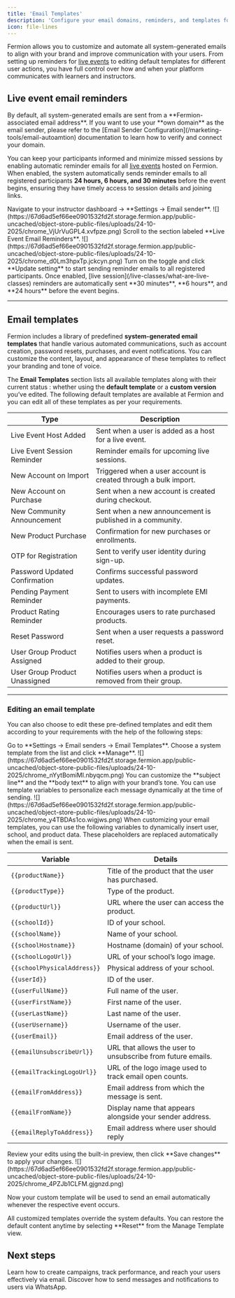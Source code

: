 ```yaml
---
title: 'Email Templates'
description: 'Configure your email domains, reminders, and templates for system communications.'
icon: file-lines
---
```


Fermion allows you to customize and automate all system-generated emails to align with your brand and improve communication with your users. From setting up reminders for [live events](/live-classes/what-are-live-classes) to editing default templates for different user actions, you have full control over how and when your platform communicates with learners and instructors.

## Live event email reminders

<Note>
By default, all system-generated emails are sent from a **Fermion-associated email address**. If you want to use your **own domain** as the email sender, please refer to the [Email Sender Configuration](/marketing-tools/email-autoamtion) documentation to learn how to verify and connect your domain.
</Note>

You can keep your participants informed and minimize missed sessions by enabling automatic reminder emails for all [live events](/live-classes/what-are-live-classes) hosted on Fermion.
When enabled, the system automatically sends reminder emails to all registered participants **24 hours, 6 hours, and 30 minutes** before the event begins, ensuring they have timely access to session details and joining links.

<Steps>
  <Step title="Open email sender">
    Navigate to your instructor dashboard → **Settings → Email sender**.
    ![](https://67d6ad5ef66ee0901532fd2f.storage.fermion.app/public-uncached/object-store-public-files/uploads/24-10-2025/chrome_VjUrVuGPL4.xvfpze.png)
  </Step>

  <Step title="Locate “Live event email reminders”">
    Scroll to the section labeled **Live Event Email Reminders**.
    ![](https://67d6ad5ef66ee0901532fd2f.storage.fermion.app/public-uncached/object-store-public-files/uploads/24-10-2025/chrome_d0Lm3hpxTp.jckcyn.png)
  </Step>

  <Step title="Enable automatic reminders">
    Turn on the toggle and click **Update setting** to start sending reminder emails to all registered participants.
  </Step>

  <Step title="Understand the schedule">
    Once enabled, [live session](/live-classes/what-are-live-classes) reminders are automatically sent **30 minutes**, **6 hours**, and **24 hours** before the event begins.
  </Step>

</Steps>

---

## Email templates

Fermion includes a library of predefined **system-generated email templates** that handle various automated communications, such as account creation, password resets, purchases, and event notifications. You can customize the content, layout, and appearance of these templates to reflect your branding and tone of voice.

The **Email Templates** section lists all available templates along with their current status : whether using the **default template** or a **custom version** you’ve edited. The following default templates are available at Fermion and you can edit all of these templates as per your requirements.

| Type | Description |
|------|--------------|
| Live Event Host Added | Sent when a user is added as a host for a live event. |
| Live Event Session Reminder | Reminder emails for upcoming live sessions. |
| New Account on Import | Triggered when a user account is created through a bulk import. |
| New Account on Purchase | Sent when a new account is created during checkout. |
| New Community Announcement | Sent when a new announcement is published in a community. |
| New Product Purchase | Confirmation for new purchases or enrollments. |
| OTP for Registration | Sent to verify user identity during sign-up. |
| Password Updated Confirmation | Confirms successful password updates. |
| Pending Payment Reminder | Sent to users with incomplete EMI payments. |
| Product Rating Reminder | Encourages users to rate purchased products. |
| Reset Password | Sent when a user requests a password reset. |
| User Group Product Assigned | Notifies users when a product is added to their group. |
| User Group Product Unassigned | Notifies users when a product is removed from their group. |

---

### Editing an email template

You can also choose to edit these pre-defined templates and edit them according to your requirements with the help of the following steps:

<Steps>
  <Step title="Navigate to Email Templates">
    Go to **Settings → Email senders → Email Templates**.
  </Step>

  <Step title="Select a Template">
    Choose a system template from the list and click **Manage**.
    ![](https://67d6ad5ef66ee0901532fd2f.storage.fermion.app/public-uncached/object-store-public-files/uploads/24-10-2025/chrome_nYytBomiMI.nbyqcm.png)
  </Step>

  <Step title="Edit content">
    You can customize the **subject line** and the **body text** to align with your brand’s tone.
  </Step>

  <Step title="Add dynamic variables">
    You can use template variables to personalize each message dynamically at the time of sending.
    ![](https://67d6ad5ef66ee0901532fd2f.storage.fermion.app/public-uncached/object-store-public-files/uploads/24-10-2025/chrome_y4TBDAs1co.wigjws.png)
    <Accordion title="Available template variables">
  When customizing your email templates, you can use the following variables to dynamically insert user, school, and product data.  
  These placeholders are replaced automatically when the email is sent.

  | Variable | Details |
  |-----------|----------|
  | `{{productName}}` | Title of the product that the user has purchased. |
  | `{{productType}}` | Type of the product. |
  | `{{productUrl}}` | URL where the user can access the product. |
  | `{{schoolId}}` | ID of your school. |
  | `{{schoolName}}` | Name of your school. |
  | `{{schoolHostname}}` | Hostname (domain) of your school. |
  | `{{schoolLogoUrl}}` | URL of your school’s logo image. |
  | `{{schoolPhysicalAddress}}` | Physical address of your school. |
  | `{{userId}}` | ID of the user. |
  | `{{userFullName}}` | Full name of the user. |
  | `{{userFirstName}}` | First name of the user. |
  | `{{userLastName}}` | Last name of the user. |
  | `{{userUsername}}` | Username of the user. |
  | `{{userEmail}}` | Email address of the user. |
  | `{{emailUnsubscribeUrl}}` | URL that allows the user to unsubscribe from future emails. |
  | `{{emailTrackingLogoUrl}}` | URL of the logo image used to track email open counts. |
  | `{{emailFromAddress}}` | Email address from which the message is sent. |
  | `{{emailFromName}}` | Display name that appears alongside your sender address. |
  | `{{emailReplyToAddress}}` | Email address where user should reply |
</Accordion>

  </Step>

  <Step title="Preview and Save">
    Review your edits using the built-in preview, then click **Save changes** to apply your changes.
    ![](https://67d6ad5ef66ee0901532fd2f.storage.fermion.app/public-uncached/object-store-public-files/uploads/24-10-2025/chrome_4PZJb1CLFM.gjgnzd.png)
  </Step>
</Steps>

Now your custom template will be used to send an email automatically whenever the respective event occurs.

<Note>
All customized templates override the system defaults. You can restore the default content anytime by selecting **Reset** from the Manage Template view.
</Note>

## Next steps

<Columns cols={2}>
  <Card href="/marketing-tools/email-marketing" title="Email Marketing" >
   Learn how to create campaigns, track performance, and reach your users effectively via email.  
  </Card>

  <Card title="WhatsApp Marketing" href="/marketing-tools/whatsapp-marketing">
  Discover how to send messages and notifications to users via WhatsApp.
  </Card>
</Columns>